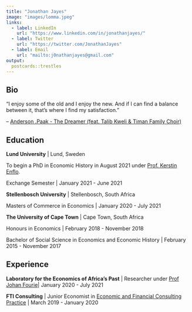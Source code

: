 ```yaml
---
title: "Jonathan Jayes"
image: "images/lomma.jpeg"
links:
  - label: LinkedIn
    url: "https://www.linkedin.com/in/jonathanjayes/"
  - label: Twitter
    url: "https://twitter.com/JonathanJayes"
  - label: Email
    url: "mailto:j0nathanjayes@gmail.com"
output:
  postcards::trestles
---
```

 
## Bio

"I enjoy some of the old and I enjoy the new. 
And if I can find a balance between it, that's where I find my satisfaction."

-- [Anderson .Paak - The Dreamer (feat. Talib Kweli & Timan Family Choir)
](https://www.youtube.com/watch?v=Jv95aptVSUk)

## Education

**Lund University** | Lund, Sweden

To begin a PhD in Economic History in August 2021 under [Prof. Kerstin Enflo](https://sites.google.com/view/kerstinenflo/).

Exchange Semester | January 2021 - June 2021

**Stellenbosch University** | Stellenbosch, South Africa

Masters of Commerce in Economics | January 2020 - July 2021

**The University of Cape Town** | Cape Town, South Africa

Honours in Economics | February 2018 - November 2018

Bachelor of Social Science in Economics and Economic History | February 2015 - November 2017

## Experience

**Laboratory for the Economics of Africa's Past** | Researcher under [Prof Johan Fourie](https://www.johanfourie.com/)| January 2020 - July 2021

**FTI Consulting** | Junior Economist in [Economic and Financial Consulting Practice](https://www.linkedin.com/showcase/fti-consulting-south-africa/) | March 2019 - January 2020